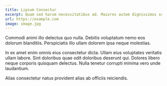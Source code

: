 ```yaml
---
title: Lipsum Consectur
excerpt: Quam sed harum necessitatibus ad. Maiores autem dignissimos soluta. Sunt omnis vero qui cupiditate consequuntur.
url: https://example.com
image: image.jpg
---
```


Commodi animi illo delectus quo nulla. Debitis voluptatum nemo eos dolorum blanditiis. Perspiciatis illo ullam dolorem ipsa neque molestias.

In ex amet enim omnis eius consectetur dicta. Ullam eius voluptates veritatis ullam labore. Sint doloribus quae odit doloribus deserunt qui. Dolores libero neque corporis quisquam delectus. Nulla tenetur corrupti minima vero unde laudantium.

Alias consectetur natus provident alias ab officiis reiciendis.

